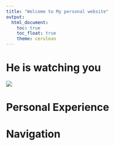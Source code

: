 ```yaml
---
title: "Welcome to My personal website"
output: 
  html_document:
    toc: true
    toc_float: true
    theme: cerulean
---
```


# He is watching you

![](picture/logic.jpg)

# Personal Experience

# Navigation



